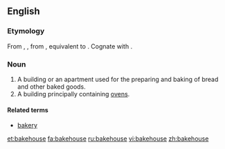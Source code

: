 ==English==

===Etymology===
From {{etyl|enm}} {{term|bakhous|lang=enm}}, {{term|bachous|lang=enm}}, from {{etyl|ang}} {{term|bæchus|bæchūs|bakery, bakehouse|lang=ang}}, equivalent to {{compound|bake|house}}. Cognate with {{etyl|nds|-}} {{term|backhus||bakehouse|lang=nds}}. 

===Noun===
{{en-noun}}

# A building or an apartment used for the preparing and baking of bread and other baked goods.
# A building principally containing [[ovens]].

====Related terms====
* [[bakery]]

[[et:bakehouse]]
[[fa:bakehouse]]
[[ru:bakehouse]]
[[vi:bakehouse]]
[[zh:bakehouse]]